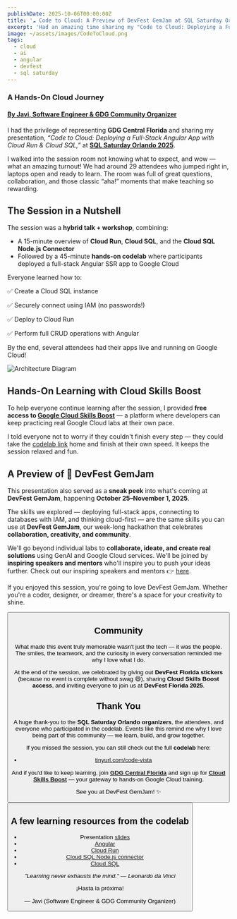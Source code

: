 ```yaml
---
publishDate: 2025-10-06T00:00:00Z
title: '☁️ Code to Cloud: A Preview of DevFest GemJam at SQL Saturday Orlando'
excerpt: 'Had an amazing time sharing my "Code to Cloud: Deploying a Full-Stack Angular App with Cloud Run & Cloud SQL (Hands-On)" session at SQL Saturday Orlando 2025! We had attendees dive into a hands-on codelab using Cloud Run + Cloud SQL + Angular, learning how to deploy secure full-stack apps on Google Cloud.'
image: ~/assets/images/CodeToCloud.png
tags:
  - cloud
  - ai
  - angular
  - devfest
  - sql saturday
---
```



### A Hands-On Cloud Journey

#### [By Javi, Software Engineer & GDG Community Organizer](https://gdg.community.dev/u/javier4/#/about)

I had the privilege of representing **GDG Central Florida** and sharing my presentation, *“Code to Cloud: Deploying a Full-Stack Angular App with Cloud Run & Cloud SQL,”* at [**SQL Saturday Orlando 2025**](https://sqlsaturday.com/orlando).

I walked into the session room not knowing what to expect, and wow — what an amazing turnout! We had around 29 attendees who jumped right in, laptops open and ready to learn. The room was full of great questions, collaboration, and those classic “aha!” moments that make teaching so rewarding.

## The Session in a Nutshell

The session was a **hybrid talk + workshop**, combining:

- A 15-minute overview of **Cloud Run**, **Cloud SQL**, and the **Cloud SQL Node.js Connector**
- Followed by a 45-minute **hands-on codelab** where participants deployed a full-stack Angular SSR app to Google Cloud

Everyone learned how to:

✅ Create a Cloud SQL instance

✅ Securely connect using IAM (no passwords!)

✅ Deploy to Cloud Run

✅ Perform full CRUD operations with Angular

By the end, several attendees had their apps live and running on Google Cloud!

![Architecture Diagram](/src/assets/images/blog_assets/architecture-diagram.png)

## Hands-On Learning with Cloud Skills Boost

To help everyone continue learning after the session, I provided **free access to [Google Cloud Skills Boost](https://www.cloudskillsboost.google/)** — a platform where developers can keep practicing real Google Cloud labs at their own pace.

I told everyone not to worry if they couldn't finish every step — they could take the [codelab link](https://codevista-codelabs-387250926785.us-east1.run.app/codelabs/cloud-sql-cloud-run-angular-deployment/index.html?index=%2F#0) home and finish at their own speed. It keeps the session relaxed and fun.

## A Preview of 🌴 DevFest GemJam

This presentation also served as a **sneak peek** into what's coming at **DevFest GemJam**, happening **October 25–November 1, 2025**.

The skills we explored — deploying full-stack apps, connecting to databases with IAM, and thinking cloud-first — are the same skills you can use at **DevFest GemJam**, our week-long hackathon that celebrates **collaboration, creativity, and community**.

We'll go beyond individual labs to **collaborate, ideate, and create real solutions** using GenAI and Google Cloud services. We'll be joined by **inspiring speakers and mentors** who'll inspire you to push your ideas further. Check out our inspiring speakers and mentors 👉 [here](https://devfestflorida.com/speakers).

If you enjoyed this session, you're going to love DevFest GemJam. Whether you're a coder, designer, or dreamer, there's a space for your creativity to shine.

<Button
  text="Join DevFest GemJam!"
  variant="primary"
  target="_blank"
  icon="tabler:square-rounded-arrow-right"
  href="https://www.eventbrite.com/e/devfest-gemjam-tickets-1032640023107?aff=oddtdtcreator"
/>

## Community

What made this event truly memorable wasn't just the tech — it was the people. The smiles, the teamwork, and the curiosity in every conversation reminded me why I love what I do.

At the end of the session, we celebrated by giving out **DevFest Florida stickers** (because no event is complete without swag 😄), sharing **Cloud Skills Boost access**, and inviting everyone to join us at **DevFest Florida 2025**.

## Thank You

A huge thank-you to the **SQL Saturday Orlando organizers**, the attendees, and everyone who participated in the codelab. Events like this remind me why I love being part of this community — we learn, build, and grow together.

If you missed the session, you can still check out the full **codelab** here:
-  [tinyurl.com/code-vista](https://tinyurl.com/code-vista)

And if you'd like to keep learning, join [**GDG Central Florida**](https://gdg.community.dev/gdg-central-florida/) and sign up for [**Cloud Skills Boost**](https://www.cloudskillsboost.google/) — your gateway to hands-on Google Cloud training.

See you at DevFest GemJam! ✨

<Button
  text="Join DevFest GemJam!"
  variant="primary"
  target="_blank"
  icon="tabler:square-rounded-arrow-right"
  href="https://www.eventbrite.com/e/devfest-gemjam-tickets-1032640023107?aff=oddtdtcreator"
/>

## A few learning resources from the codelab

- Presentation [slides](https://docs.google.com/presentation/d/1rJ0eadJ474tzFfKfbp-kfPG1t9LtYT7GoHrZ9nNVGLM/edit?usp=sharing)
- [Angular](https://angular.io/)
- [Cloud Run](https://cloud.google.com/run)
- [Cloud SQL Node.js connector](https://github.com/GoogleCloudPlatform/cloud-sql-nodejs-connector)
- [Cloud SQL](https://cloud.google.com/sql)

*"Learning never exhausts the mind." — Leonardo da Vinci*

¡Hasta la próxima!

— Javi (Software Engineer & GDG Community Organizer)
